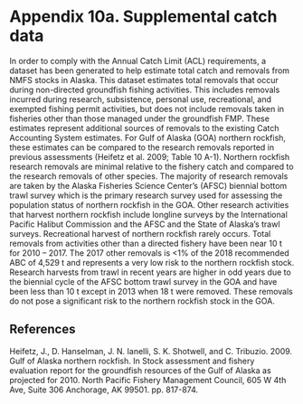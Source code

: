 \newpage

# Appendix 10a. Supplemental catch data {#appxcatch}

In order to comply with the Annual Catch Limit (ACL) requirements, a dataset has been generated to help estimate total catch and removals from NMFS stocks in Alaska. 
This dataset estimates total removals that occur during non-directed groundfish fishing activities. 
This includes removals incurred during research, subsistence, personal use, recreational, and exempted fishing permit activities, but does not include removals taken in fisheries other than those managed under the groundfish FMP. These estimates represent additional sources of removals to the existing Catch Accounting System estimates. 
For Gulf of Alaska (GOA) northern rockfish, these estimates can be compared to the research removals reported in previous assessments (Heifetz et al. 2009; Table 10 A-1). 
Northern rockfish research removals are minimal relative to the fishery catch and compared to the research removals of other species. The majority of research removals are taken by the Alaska Fisheries Science Center’s (AFSC) biennial bottom trawl survey which is the primary research survey used for assessing the population status of northern rockfish in the GOA. 
Other research activities that harvest northern rockfish include longline surveys by the International Pacific Halibut Commission and the AFSC and the State of Alaska’s trawl surveys. 
Recreational harvest of northern rockfish rarely occurs. 
Total removals from activities other than a directed fishery have been near 10 t for 2010 -- 2017. 
The 2017 other removals is <1% of the 2018 recommended ABC of 4,529 t and represents a very low risk to the northern rockfish stock. Research harvests from trawl in recent years are higher in odd years due to the biennial cycle of the AFSC bottom trawl survey in the GOA and have been less than 10 t except in 2013 when 18 t were removed. 
These removals do not pose a significant risk to the northern rockfish stock in the GOA.

## References {-}

Heifetz, J., D. Hanselman, J. N. Ianelli, S. K. Shotwell, and C. Tribuzio. 2009. Gulf of Alaska northern rockfish. In Stock assessment and fishery evaluation report for the groundfish resources of the Gulf of Alaska as projected for 2010. North Pacific Fishery Management Council, 605 W 4th Ave, Suite 306 Anchorage, AK 99501. pp. 817-874.

